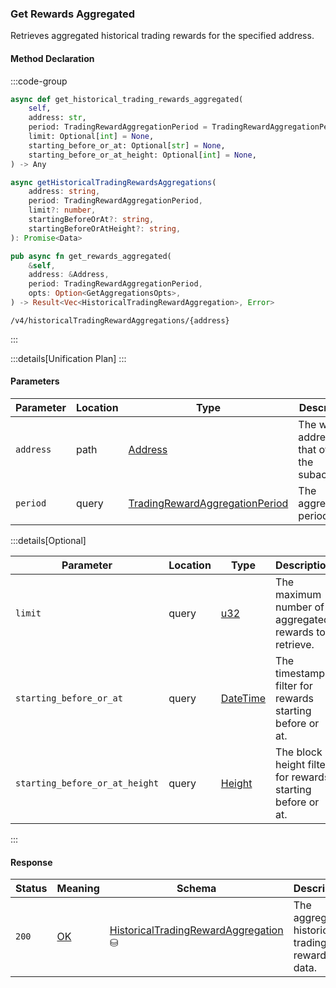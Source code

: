 ### Get Rewards Aggregated

Retrieves aggregated historical trading rewards for the specified address.

#### Method Declaration

:::code-group

```python [Python]
async def get_historical_trading_rewards_aggregated(
    self,
    address: str,
    period: TradingRewardAggregationPeriod = TradingRewardAggregationPeriod.DAILY,
    limit: Optional[int] = None,
    starting_before_or_at: Optional[str] = None,
    starting_before_or_at_height: Optional[int] = None,
) -> Any
```

```typescript [TypeScript]
async getHistoricalTradingRewardsAggregations(
    address: string,
    period: TradingRewardAggregationPeriod,
    limit?: number,
    startingBeforeOrAt?: string,
    startingBeforeOrAtHeight?: string,
): Promise<Data>
```

```rust [Rust]
pub async fn get_rewards_aggregated(
    &self,
    address: &Address,
    period: TradingRewardAggregationPeriod,
    opts: Option<GetAggregationsOpts>,
) -> Result<Vec<HistoricalTradingRewardAggregation>, Error>
```

```url [API]
/v4/historicalTradingRewardAggregations/{address}
```

:::

:::details[Unification Plan]
:::

#### Parameters

| Parameter           | Location | Type                             | Description                                  |
| ------------------- | -------- | -------------------------------- | -------------------------------------------- |
| `address`           | path    | [Address]                        | The wallet address that owns the subaccount. |
| `period`            | query    | [TradingRewardAggregationPeriod] | The aggregation period.                      |

:::details[Optional]

| Parameter                      | Location | Type                      | Description                                                |
| ------------------------------ | -------- | ------------------------- | ---------------------------------------------------------- |
| `limit`                        | query    | [u32]                     | The maximum number of aggregated rewards to retrieve.      |
| `starting_before_or_at`        | query    | [DateTime]                | The timestamp filter for rewards starting before or at.    |
| `starting_before_or_at_height` | query    | [Height]                  | The block height filter for rewards starting before or at. |

:::

#### Response

| Status | Meaning     | Schema                                 | Description                                     |
| ------ | ----------- | -------------------------------------- | ----------------------------------------------- |
| `200`  | [OK]        | [HistoricalTradingRewardAggregation] ⛁ | The aggregated historical trading rewards data. |

[OK]: /types/ok
[u32]: /types/u32
[Address]: /types/address
[DateTime]: /types/date_time
[Height]: /types/height
[TradingRewardAggregationPeriod]: /types/trading_reward_aggregation_period
[HistoricalTradingRewardAggregation]: /types/historical_trading_reward_aggregation